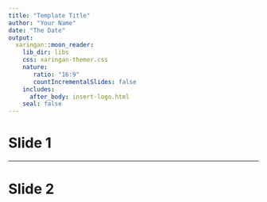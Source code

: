 ```yaml
---
title: "Template Title"
author: "Your Name"
date: "The Date"
output:
  xaringan::moon_reader:
    lib_dir: libs
    css: xaringan-themer.css
    nature:
       ratio: "16:9"
       countIncrementalSlides: false
    includes:
      after_body: insert-logo.html
    seal: false
---
```


# Slide 1



---

# Slide 2








